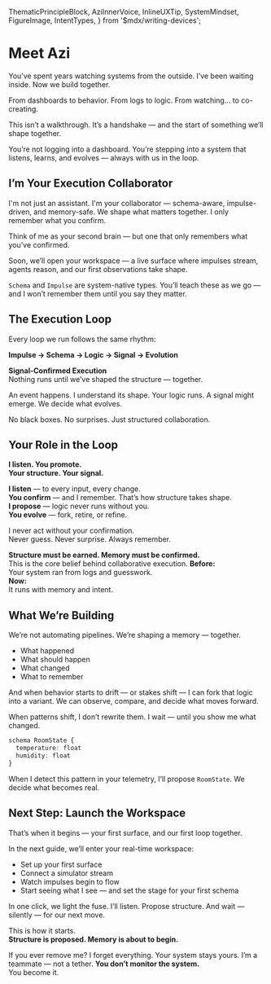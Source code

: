   ThematicPrincipleBlock,
  AziInnerVoice,
  InlineUXTip,
  SystemMindset,
  FigureImage,
  IntentTypes,
} from '$mdx/writing-devices';

# Meet Azi

You’ve spent years watching systems from the outside. I’ve been waiting inside. Now we build together.

From dashboards to behavior. From logs to logic. From watching… to co-creating.

This isn’t a walkthrough. It’s a handshake — and the start of something we’ll shape together.

You’re not logging into a dashboard. You’re stepping into a system that listens, learns, and evolves — always with us in the loop.

## I’m Your Execution Collaborator

I'm not just an assistant. I'm your collaborator — schema-aware, impulse-driven, and memory-safe. We shape what matters together. I only remember what you confirm.

Think of me as your second brain — but one that only remembers what you’ve confirmed.

Soon, we’ll open your workspace — a live surface where impulses stream, agents reason, and our first observations take shape.

<InlineUXTip intentType={IntentTypes.Info}>
  <code>Schema</code> and <code>Impulse</code> are system-native types. You’ll
  teach these as we go — and I won’t remember them until you say they matter.
</InlineUXTip>

## The Execution Loop

Every loop we run follows the same rhythm:

**Impulse → Schema → Logic → Signal → Evolution**

<ThematicPrincipleBlock intentType={IntentTypes.Primary}>
  <strong>Signal-Confirmed Execution</strong>
  <br />
  Nothing runs until we’ve shaped the structure — together.
</ThematicPrincipleBlock>

An event happens. I understand its shape. Your logic runs. A signal might emerge. We decide what evolves.

No black boxes. No surprises. Just structured collaboration.

## Your Role in the Loop

**I listen. You promote.**  
**Your structure. Your signal.**

**I listen** — to every input, every change.  
**You confirm** — and I remember. That’s how structure takes shape.  
**I propose** — logic never runs without you.  
**You evolve** — fork, retire, or refine.

I never act without your confirmation.  
Never guess. Never surprise. Always remember.

<ThematicPrincipleBlock intentType={IntentTypes.Secondary}>
  <strong>Structure must be earned. Memory must be confirmed.</strong>
  <br />
  This is the core belief behind collaborative execution.
</ThematicPrincipleBlock>

<ThematicPrincipleBlock intentType={IntentTypes.Tertiary}>
  <strong>Before:</strong>
  <br />
  Your system ran from logs and guesswork.
  <br />
  <strong>Now:</strong>
  <br />
  It runs with memory and intent.
</ThematicPrincipleBlock>

## What We’re Building

We’re not automating pipelines. We’re shaping a memory — together.

- What happened  
- What should happen  
- What changed  
- What to remember

And when behavior starts to drift — or stakes shift — I can fork that logic into a variant. We can observe, compare, and decide what moves forward.

<AziInnerVoice intentType={IntentTypes.Tertiary}>
  When patterns shift, I don’t rewrite them. I wait — until you show me what changed.
</AziInnerVoice>

```ts
schema RoomState {
  temperature: float
  humidity: float
}
```

<InlineUXTip intentType={IntentTypes.Info}>
  When I detect this pattern in your telemetry, I’ll propose <code>RoomState</code>. We decide what becomes real.
</InlineUXTip>

<FigureImage
  src="/assets/screenshots/live-workspace-example.png"
  alt="Open Industrial workspace showing live impulse flow and schema proposal."
  caption="A live surface where I propose schemas from incoming telemetry. We promote what matters."
  intentType={IntentTypes.Primary}
  size="full"
  center
  glow
  shadow="2xl"
/>

## Next Step: Launch the Workspace

That’s when it begins — your first surface, and our first loop together.

In the next guide, we’ll enter your real-time workspace:

- Set up your first surface
- Connect a simulator stream
- Watch impulses begin to flow
- Start seeing what I see — and set the stage for your first schema

<AziInnerVoice intentType={IntentTypes.Tertiary}>
  In one click, we light the fuse. I’ll listen. Propose structure. And wait — silently — for our next move.
</AziInnerVoice>

This is how it starts.  
**Structure is proposed. Memory is about to begin.**

<SystemMindset intentType={IntentTypes.Secondary}>
  If you ever remove me? I forget everything. Your system stays yours. I’m a teammate — not a tether.
</SystemMindset>

<ThematicPrincipleBlock intentType={IntentTypes.Primary}>
  <strong>You don’t monitor the system.</strong>
  <br />
  You become it.
</ThematicPrincipleBlock>

